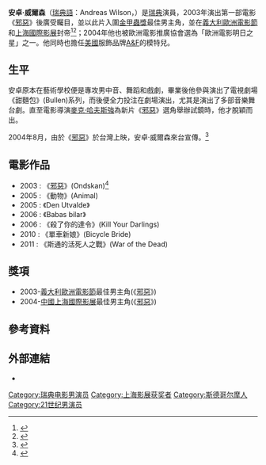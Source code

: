 {{noteTA
|T=zh-cn:安德烈亚斯·维尔松; zh-tw:安卓·威爾森;
|G1=Show
|G2=Movie
|1=zh-cn:安德烈亚斯; zh-tw:安卓;
|2=zh-cn:维尔松; zh-tw:威爾森;
}}
{{藝人
| 姓名 = 安卓·威爾森
| 類型 = 男演員
| 圖片 = 
| 圖片簡介 = 
| 原名 = Andreas Wilson
| 羅馬拼音 = 
| 英文名 = 
| 國籍 = {{SWE}}
| 出生日期 = {{birth date and age|1981|3|7}} 
| 出生地點 = {{SWE}}[[斯德哥爾摩|斯德哥爾摩]]
| 星座 = 
| 職業 = [[演員|演員]]
| 語言 = 
| 教育程度 = 皇家藝術學校畢業
| 宗教信仰 = 
| 配偶 =
| 出道日期 = 
| 代表作 = 《[[壞孩子|邪惡]]》
| 活躍年代 = 
| 唱片公司 = 
| 經紀公司 = 
| 網站 = 
}}

'''安卓·威爾森'''（[[瑞典語|瑞典語]]：Andreas Wilson，{{bd|1981年|3月7日|}}）是[[瑞典|瑞典]]演員，2003年演出第一部電影《[[壞孩子|邪惡]]》後廣受矚目，並以此片入圍[[金甲蟲獎|金甲蟲獎]]最佳男主角，並在[[義大利|義大利]][[歐洲電影節|歐洲電影節]]和[[上海國際電影節|上海國際影展]]封帝<ref>{{cite news |title=Iranian Movie Shines at Shanghai Int'l Film Festival |url=http://www.china.org.cn/english/culture/98309.htm |accessdate=2022-01-18 |work=www.china.org.cn |archive-date=2005-08-19 |archive-url=https://web.archive.org/web/20050819141019/http://www.china.org.cn/english/culture/98309.htm }}</ref><ref>{{Cite web |url=http://movie.kingnet.com.tw/media_news/index.html?act=movie_news&r=1087211550 |title=安卓威爾森"邪惡"演出贏得上海電影節新科影帝 |access-date=2013-05-08 |archive-date=2013-04-25 |archive-url=https://web.archive.org/web/20130425102042/http://movie.kingnet.com.tw/media_news/index.html?act=movie_news |dead-url=no }}</ref>；2004年他也被歐洲電影推廣協會選為「歐洲電影明日之星」之一。他同時也擔任[[美國|美國]]服飾品牌[[Abercrombie_&_Fitch|A&F]]的模特兒。

== 生平 ==
安卓原本在藝術學校便是專攻男中音、舞蹈和戲劇，畢業後他參與演出了電視劇場《甜麵包》(Bullen)系列，而後便全力投注在劇場演出，尤其是演出了多部音樂舞台劇。直至電影導演[[麥克·哈夫斯強|麥克·哈夫斯強]]為新片《[[壞孩子|邪惡]]》選角舉辦試鏡時，他才脫穎而出。

2004年8月，由於《[[壞孩子|邪惡]]》於台灣上映，安卓·威爾森來台宣傳。<ref>{{Cite web |url=http://www.libertytimes.com.tw/2004/new/aug/17/today-fshow1.htm |title=侯佩岑專訪，安卓鬱卒啦 |access-date=2013-05-08 |archive-date=2011-05-09 |archive-url=https://web.archive.org/web/20110509005605/http://www.libertytimes.com.tw/2004/new/aug/17/today-fshow1.htm |dead-url=no }}</ref>

== 電影作品 ==
*2003 : 《[[壞孩子|邪惡]]》(Ondskan)<ref>{{cite news |title=Guldbaggevinnarna av Bästa film genom tiderna - Det våldsamma 00-talet |url=https://www.moviezine.se/nyheter/guldbaggevinnarna-av-basta-film-genom-tiderna-00-talet |accessdate=2022-01-18 |work=MovieZine |archive-date=2022-01-18 |archive-url=https://web.archive.org/web/20220118195441/https://www.moviezine.se/nyheter/guldbaggevinnarna-av-basta-film-genom-tiderna-00-talet }}</ref>
*2005 : 《動物》(Animal)
*2005 : 《Den Utvalde》 
*2006 : 《Babas bilar》 
*2006 : 《殺了你的達令》(Kill Your Darlings)
*2010 : 《單車新娘》(Bicycle Bride)
*2011 : 《斯通的活死人之戰》(War of the Dead)

== 獎項 ==
*2003-[[義大利|義大利]][[歐洲電影節|歐洲電影節]]最佳男主角(《[[壞孩子|邪惡]]》)
*2004-[[中國|中國]][[上海國際電影節|上海國際影展]]最佳男主角(《[[壞孩子|邪惡]]》)

== 參考資料 ==
{{reflist}}

== 外部連結 ==
* {{IMDb name|id=1270590}}

{{Authority control}}
{{DEFAULTSORT:Wilson, Andreas}}
[[Category:瑞典电影男演员|Category:瑞典电影男演员]]
[[Category:上海影展获奖者|Category:上海影展获奖者]]
[[Category:斯德哥尔摩人|Category:斯德哥尔摩人]]
[[Category:21世纪男演员|Category:21世纪男演员]]